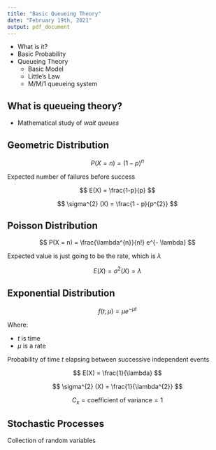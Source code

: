 ```yaml
---
title: "Basic Queueing Theory"
date: "February 19th, 2021"
output: pdf_document
---
```


* What is it?
* Basic Probability
* Queueing Theory
  * Basic Model
  * Little's Law
  * M/M/1 queueing system

## What is queueing theory?

* Mathematical study of _wait queues_


## Geometric Distribution

$$
P(X = n) = (1 - p)^{n}
$$

Expected number of failures before success

$$
E(X) = \frac{1-p}{p}
$$

$$
\sigma^{2} (X) = \frac{1 - p}{p^{2}}
$$

## Poisson Distribution

$$
P(X = n) = \frac{\lambda^{n}}{n!} e^{- \lambda}
$$

Expected value is just going to be the rate, which is $\lambda$

$$
E(X) = \sigma^{2} (X) = \lambda
$$

## Exponential Distribution

$$
f(t; \mu ) = \mu e^{- \mu t}
$$

Where:

* $t$ is time
* $\mu$ is a rate

Probability of time $t$ elapsing between successive independent events

$$
E(X) = \frac{1}{\lambda}
$$

$$
\sigma^{2} (X) = \frac{1}{\lambda^{2}}
$$

$$
C_{x} = \text{coefficient of variance} = 1
$$

## Stochastic Processes

Collection of random variables
